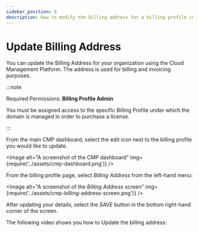 ```yaml
---
sidebar_position: 9
description: How to modify the billing address for a billing profile in Cloud Management Platform
---
```


# Update Billing Address

You can update the Billing Address for your organization using the Cloud Management Platform. The address is used for billing and invoicing purposes.

:::note

Required Permissions: **Billing Profile Admin**

You must be assigned access to the specific Billing Profile under which the domain is managed in order to purchase a license.

:::

From the main CMP dashboard, select the edit icon next to the billing profile you would like to update.


<Image
  alt="A screenshot of the CMP dashboard"
  img={require('../assets/cmp-dashboard.png')}
/>

From the billing profile page, select _Billing Address_ from the left-hand menu:

<Image
  alt="A screenshot of the _Billing Address_ screen"
  img={require('../assets/cmp-billing-address-screen.png')}
/>

After updating your details, select the _SAVE_ button in the bottom right-hand corner of the screen.

The following video shows you how to Update the billing address:


<LoomEmbed id="8ec560b96541458bbd2f956af8467fcf" />
